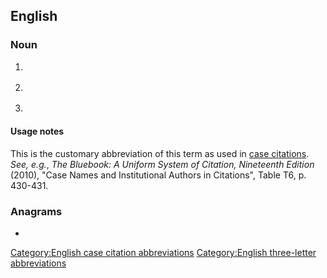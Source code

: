 {{also|Appendix:Variations of "sec"}}
==English==

===Noun===
{{en-noun|?}}

# {{lb|en|legal}} {{abbreviation of|en|security}}
# {{lb|en|legal}} {{abbreviation of|en|securities}}
# {{abbreviation of|en|section}}

====Usage notes====
This is the customary abbreviation of this term as used in [[case citation]]s. ''See, e.g.'', ''The Bluebook: A Uniform System of Citation, Nineteenth Edition'' (2010), "Case Names and Institutional Authors in Citations", Table T6, p. 430-431.

===Anagrams===
* {{anagrams|en|a=ces|CES|CEs|CSE|ECS|ESC|Esc|SCE|ces|sce.}}

[[Category:English case citation abbreviations]]
[[Category:English three-letter abbreviations]]
